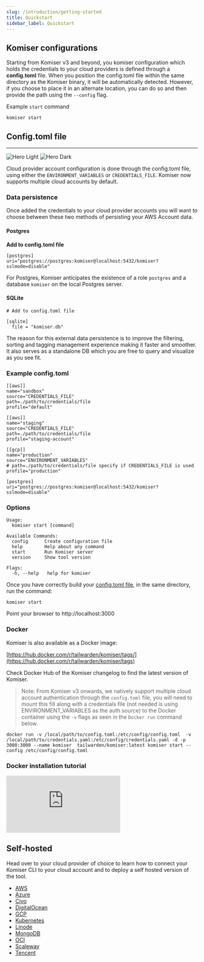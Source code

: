 ```yaml
---
slug: /introduction/getting-started
title: Quickstart
sidebar_label: Quickstart
---
```


## Komiser configurations
Starting from Komiser v3 and beyond, you komiser configuration which holds the credentials to your cloud providers is defined through a **config.toml** file. When you position the config.toml file within the same directory as the Komiser binary, it will be automatically detected. However, if you choose to place it in an alternate location, you can do so and then provide the path using the `--config` flag.

Example `start` command
```
komiser start 
```

## Config.toml file
---

<img
  className="block dark:hidden"
  src="/images/komiser-config-light.png"
  alt="Hero Light"
/>
<img
  className="hidden dark:block"
  src="/images/komiser-config-dark.png"
  alt="Hero Dark"
/>

Cloud provider account configuration is done through the config.toml file, using either the `ENVIRONMENT_VARIABLES` or `CREDENTIALS_FILE`. Komiser now supports multiple cloud accounts by default. 

### Data persistence
Once added the credentials to your cloud provider accounts you will want to choose between these two methods of persisting your AWS Account data.

#### Postgres
**Add to config.toml file**
```
[postgres]
uri="postgres://postgres:komiser@localhost:5432/komiser?sslmode=disable"
```
<Tip> For Postgres, Komiser anticipates the existence of a role `postgres` and a database `komiser` on the local Postgres server. </Tip>

#### SQLite
```
# Add to config.toml file

[sqlite]
  file = "komiser.db"
```

<Note> The reason for this external data persistence is to improve the filtering, sorting and tagging management experience making it faster and smoother. It also serves as a standalone DB which you are free to query and visualize as you see fit. </Note>

### Example config.toml
```
[[aws]]
name="sandbox"
source="CREDENTIALS_FILE"
path=./path/to/credentials/file
profile="default"

[[aws]]
name="staging"
source="CREDENTIALS_FILE"
path=./path/to/credentials/file
profile="staging-account"

[[gcp]]
name="production"
source="ENVIRONMENT_VARIABLES"
# path=./path/to/credentials/file specify if CREDENTIALS_FILE is used
profile="production"

[postgres]
uri="postgres://postgres:komiser@localhost:5432/komiser?sslmode=disable"
```

### Options

```
Usage:
  komiser start [command]
```

```
Available Commands:
  config      Create configuration file
  help        Help about any command
  start       Run Komiser server
  version     Show tool version

Flags:
  -h, --help   help for komiser
```

Once you have correctly build your [config.toml file](https://www.youtube.com/watch?v=-jDXVO6NjVk&t=102s), in the same directory, run the command:

```
komiser start
```

Point your browser to http://localhost:3000

### Docker

Komiser is also available as a Docker image:

[https://hub.docker.com/r/tailwarden/komiser/tags/](https://hub.docker.com/r/tailwarden/komiser/tags)

Check Docker Hub of the Komiser changelog to find the latest version of Komiser. 

> Note: From Komiser v3 onwards, we natively support multiple cloud account authentication through the `config.toml` file, you will need to mount this fill along with a credentials file (not needed is using ENVIRONMENT_VARIABLES as the auth source) to the Docker container using the `-v` flags as seen in the `Docker run` command below. 

```
docker run -v /local/path/to/config.toml:/etc/config/config.toml  -v /local/path/to/credentials.yaml:/etc/config/credentials.yaml -d -p 3000:3000 --name komiser  tailwarden/komiser:latest komiser start --config /etc/config/config.toml
```

### Docker installation tutorial
<div style={{
    position: 'relative',
    paddingBottom: '56.25%',
    paddingTop:'30px',
    height:0,
    overflow:'hidden',
  }}>
  <iframe
    src='https://www.youtube.com/embed/8IJMoH4PKe8'
    allowFullScreen
    webkitallowfullscreen="true"
    frameBorder="0"
    style={{
      position: 'absolute',
      top:0,
      left:0,
      width:'100%',
      height:'100%',
    }}
  >
  </iframe>
</div>

## Self-hosted

Head over to your cloud provider of choice to learn how to connect your Komiser CLI to your cloud account and to deploy a self hosted version of the tool. 

* [AWS](/configuration/cloud-providers/aws)
* [Azure](/configuration/cloud-providers/azure)
* [Civo](/configuration/cloud-providers/civo)
* [DigitalOcean](/configuration/cloud-providers/digital-ocean)
* [GCP](/configuration/cloud-providers/google-cloud-platform)
* [Kubernetes](/configuration/cloud-providers/kubernetes)
* [Linode](/configuration/cloud-providers/linode)
* [MongoDB](/configuration/cloud-providers/mongodb-atlas)
* [OCI](/configuration/cloud-providers/oci)
* [Scaleway](/configuration/cloud-providers/scaleway)
* [Tencent](/configuration/cloud-providers/tencent)